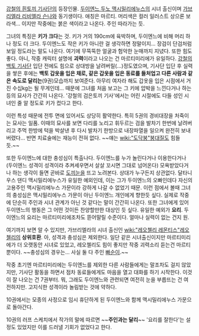 [[강철의 흰토끼 기사단]]의 등장인물. [[두이엔느 두노 맥시밀리에누스]]의 시녀 출신이며 [[가브리엘라 리비엘라 슨나]]와 동기생이다. 애칭은 마르티. 머리색은 컬러 일러스트 상으론 보라색... 이지만 작중에는 붉은 색이라고 나온다. 주인 따라가는 듯. 

그녀의 특징은 '''키가 크다'''는 것. 키가 거의 190cm에 육박하며, 두이엔느에 비해 머리 하나 정도 더 크다. 두이엔느도 작은 키가 아니란 걸 생각하면 정말이지... 장검이 단검처럼 보일 정도라는 말도 나온다. 여기에 무뚝뚝한 얼굴과 험악한 눈매까지 지녔다. 또한 힘도 좋다. 아니, 작중 캐릭터 설명에 '''괴력'''이라고 나오는 건 마르티미리에가 유일하다. [[강철의 백토 기사단]] 입단 전에도 힘으로 상대방을 날려버릴(...)정도였으며, 기사단 입단 후 실력을 쌓은 후에는 '''백토 갑옷을 입은 채로, 같은 갑옷을 입은 동료를 들처업고 다른 사람과 같은 속도로 달리는'''(9권)모습까지 보여준다. 아무리 여자라 해도 갑옷을 입은 시점에서 거진 수십kg는 될 무게인데... 때문에 그녀를 처음 보고는 그 키에 압박을 느낀다거나 하는 등의 묘사가 간간히 나온다. '강철의 검은토끼 기사'에서는 어린 시절에도 다들 성인 시녀인 줄 알 정도로 키가 컸다고 한다.

이런 특성 때문에 전투 면에 있어서도 상당히 활약한다. 특히 5권의 경비대장을 처죽이는 묘사는 일품. 이때의 묘사를 보면 다리를 노리고 휘두르는 검을 발차기 한번에 날려버리고 주먹 한방에 턱을 박살낸 후 다시 발차기 한방으로 내장파열을 일으켜 완전히 보내버렸다... 반면 치료술에는 재능이 전혀 없다. ~~얘는 [[wiki:"도닥붕"붕대질]]도 힘들 듯.~~

또한 두이엔느에 대한 충성심이 특출나다. 두이엔느를 누가 놀린다거나 이용한다거나(두이엔느 성격이 성격이라 추켜세우면서 살살 꼬시면 그대로 넘어온다) 모욕받았다거나 하는 생각이 들면 곧바로 [[도끼]]눈을 뜨고 노려본다. 상대가 누구든지 상관없다. 달타니우스 댄디 맥시밀리에누스가 유일한 예외인데, 이는 그가 두이엔느의 오빠인데다 자신의 고용주인 맥시밀리에누스 가문이라 강하게 나갈 수 없었기 때문. 이런 점에서 볼때 그녀의 충성심은 맥시밀리에누스 가문이 아닌 두이엔느 개인에게 향한듯 싶다. 실제로 작중에 단순히 주인과 시녀 관계가 아닌 것 같다는 말이 간간히 나온다. 또한 그녀에게 있어 두이엔느의 행동은 그 어떤 것이든 찬양할만한 대상인 듯 싶다. 유일한 예외가 '''요리'''. 두이엔느의 요리는 마르티미리에조차도 뜯어말릴 수준이다. 얼마나 실력이 없는 건지 원. 

여기까지 보면 알 수 있지만, 가브리엘라의 시녀 출신인 [[wiki:"레오첼리 레몬티스"레오첼리]]의 '''상위호환'''. 아, 성격과 충성심은 제외한다. 일단 같은 시녀출신이지만 마르티미리에가 더 오랫동안 시녀로 있었고, 레오첼리도 힘이 좋지만 작중 괴력소리 듣는건 마르티 뿐이다. ~~충성심의 경우는... 사실 둘 다 주인 [[빠순이]].~~

작중 초기엔 마르티미리에는 두이엔느를 제외한 다른 사람들에게는 말조차도 걸지 않았지만, 기사단 활동을 하면서 점차 동료들에게도 마음을 열고 대화를 하기 시작한다. 이것이 잘 나오는 건 7권부터. 뭐, 그래도 두이엔느와 관련되면 여전히 눈을 부릅뜨는 건 여전하지만. 고지식한 성격이라 놀림받는 것에 약하다. 

10권에서는 모종의 사정으로 임시 휴단하게 된 두이엔느와 함께 맥시밀리에누스 가문으로 돌아간다.

10권의 러프 스케치에서 작가의 말에 따르면 ~~'''주인과는 달리'''~~ '요리를 잘한다'는 설정도 있었지만 이를 드러낼 기회가 없었다고 한다. 
